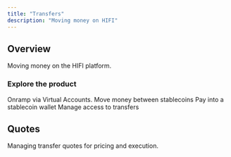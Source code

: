 ```yaml
---
title: "Transfers"
description: "Moving money on HIFI"
---
```


## Overview

Moving money on the HIFI platform.

### Explore the product

<Columns cols={2}>
  <Card title="Topups">Onramp via Virtual Accounts.</Card>
  <Card title="Swaps">Move money between stablecoins</Card>
  <Card title="Bridges">Pay into a stablecoin wallet</Card>
  <Card title="Approvals">Manage access to transfers</Card>
</Columns>

## Quotes

Managing transfer quotes for pricing and execution.
